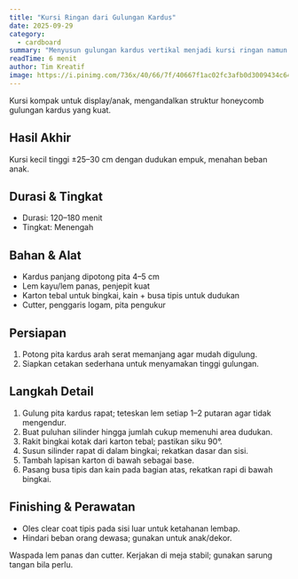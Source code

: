 ```yaml
---
title: "Kursi Ringan dari Gulungan Kardus"
date: 2025-09-29
category:
  - cardboard
summary: "Menyusun gulungan kardus vertikal menjadi kursi ringan namun kokoh."
readTime: 6 menit
author: Tim Kreatif
image: https://i.pinimg.com/736x/40/66/7f/40667f1ac02fc3afb0d3009434c64c25.jpg
---
```


Kursi kompak untuk display/anak, mengandalkan struktur honeycomb gulungan kardus yang kuat.

## Hasil Akhir

Kursi kecil tinggi ±25–30 cm dengan dudukan empuk, menahan beban anak.

## Durasi & Tingkat

- Durasi: 120–180 menit
- Tingkat: Menengah

## Bahan & Alat

- Kardus panjang dipotong pita 4–5 cm
- Lem kayu/lem panas, penjepit kuat
- Karton tebal untuk bingkai, kain + busa tipis untuk dudukan
- Cutter, penggaris logam, pita pengukur

## Persiapan

1. Potong pita kardus arah serat memanjang agar mudah digulung.
2. Siapkan cetakan sederhana untuk menyamakan tinggi gulungan.

## Langkah Detail

1. Gulung pita kardus rapat; teteskan lem setiap 1–2 putaran agar tidak mengendur.
2. Buat puluhan silinder hingga jumlah cukup memenuhi area dudukan.
3. Rakit bingkai kotak dari karton tebal; pastikan siku 90°.
4. Susun silinder rapat di dalam bingkai; rekatkan dasar dan sisi.
5. Tambah lapisan karton di bawah sebagai base.
6. Pasang busa tipis dan kain pada bagian atas, rekatkan rapi di bawah bingkai.

## Finishing & Perawatan

- Oles clear coat tipis pada sisi luar untuk ketahanan lembap.
- Hindari beban orang dewasa; gunakan untuk anak/dekor.

<TipBox title="Keamanan">
  Waspada lem panas dan cutter. Kerjakan di meja stabil; gunakan sarung tangan
  bila perlu.
</TipBox>
